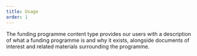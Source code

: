 ```yaml
---
title: Usage
order: 1
---
```



<Paragraph size="lead">
  The funding programme content type provides our users with a description of
  what a funding programme is and why it exists, alongside documents of interest
  and related materials surrounding the programme.
</Paragraph>
